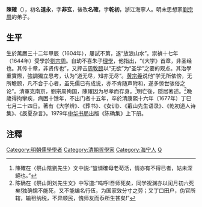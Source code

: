 '''陳確'''（{{bd|1604年||1677年||catIdx=陳}}），初名'''道永'''，字'''非玄'''，後改'''名確'''，字'''乾初'''，浙江海寧人。明末思想家[[劉宗周|劉宗周]]的弟子。

==生平==
生於萬曆三十二年甲辰（1604年），屢試不第，遂“放浪山水”。崇禎十七年（1644年）受學於[[劉宗周|劉宗周]]。自幼不喜朱子[[理學|理學]]，他指出，“《大学》首章，非圣经也。其传十章，非贤传也”，又抨击[[周敦颐|周敦颐]]以“无欲”为“圣学”之要的观点。其治學重實際，強調獨立思考，认为“道无尽，知亦无尽”。[[黄宗羲|黄宗羲]]说他“学无所依傍，无所瞻顾，凡不合于心者，虽先儒已有成说，亦不肯随声附和，遂多惊世骇俗之论”。清軍克南京，劉宗周殉国，陳確因为尽孝而存身。<ref>陳確在〈祭山陰劉先生〉文中説:“豈憐確母老苟活，情亦有不得已者，姑未深絕也。”</ref>明亡後，隱居著述。<ref>陈确在《祭山阴刘先生文》中写道:“呜呼!吾师死矣，同学祝渊亦以闰月初六死矣!独确懦不能死，又不能编名行伍，为国家效分寸之劳；又丁口田户，伪官所辖，输租纳税，不异顺民，愧师友而忝所生甚矣!”</ref>晚歲得拘攣疾，病困十馀年，不出门者十五年，卒於清康熙十六年（1677年）丁巳七月二十四日。著有《大学辨》、《葬书》、《女训》、《蕺山先生语录》、《乾初道人诗集》、《辰夏杂言》。1979年[[中华书局|中华书局]]出版《陈确集》上下册。

==注釋==
{{Reflist|25em}}

{{DEFAULTSORT:C}}
[[Category:明朝儒學學者|Category:明朝儒學學者]]
[[Category:清朝哲學家|Category:清朝哲學家]]
[[Category:海宁人|Category:海宁人]]
[[Category:陈姓|Q]]